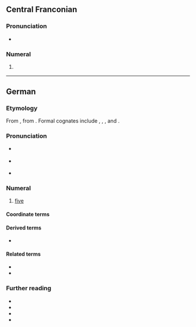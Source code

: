 {{also|Fünf}}
==Central Franconian==

===Pronunciation===
* {{IPA|gmw-cfr|/ˈfynəf/}}

===Numeral===
{{head|gmw-cfr|numeral}}

# {{lb|gmw-cfr|Kölsch}} {{rare spelling of|gmw-cfr|fünnef|t=five}}

----

==German==
{{cardinalbox|de|4|5|6|vier|sechs|ord=fünfte}}

===Etymology===
{{dercat|de|gmw-pro|gem-pro|ine-pro|inh=3}}
From {{inh|de|gmh|vünf}}, from {{inh|de|goh|fimf}}.  Formal cognates include {{cog|nl|vijf}}, {{cog|en|five}}, {{cog|yi|פֿינף}}, {{cog|got|𐍆𐌹𐌼𐍆}} and {{cog|is|fimm}}.

===Pronunciation===
* {{a|standard}} {{IPA|de|/fʏnf/}}
* {{a|colloquial|regional}} {{IPA|de|/fʏɱf/}}
* {{audio|de|De-fünf.ogg}}

===Numeral===
{{head|de|numeral}}

# [[five]] {{gloss|numerical value represented by the Arabic numeral 5; or ''describing a set with five elements''}}

====Coordinate terms====
{{de-cardinal}}

====Derived terms====
* {{l|de|Fünfklang}}

====Related terms====
* {{l|de|fünfzig}}
* {{l|de|fünfzehn}}

===Further reading===
* {{R:DWDS}}
* {{R:UniLeipzig}}
* {{R:Duden}}
* {{pedia|lang=de}}

{{cln|de|cardinal numbers|words ending in -nf}}